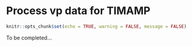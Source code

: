 # Process vp data for TIMAMP {#vp-to-timamp}

```r
knitr::opts_chunk$set(echo = TRUE, warning = FALSE, message = FALSE)
```

To be completed...
